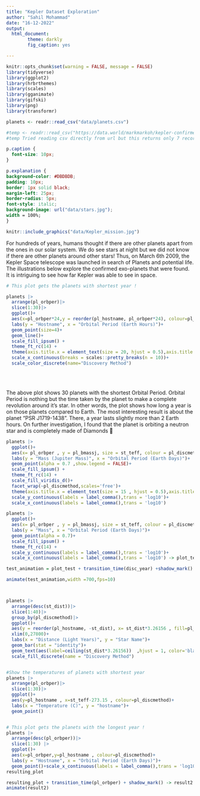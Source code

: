 ```yaml
---
title: "Kepler Dataset Exploration"
author: "Sahil Mohammad"
date: "16-12-2022"
output:
  html_document:
        theme: darkly 
        fig_caption: yes

---
```

```r
knitr::opts_chunk$set(warning = FALSE, message = FALSE) 
library(tidyverse)
library(ggplot2)
library(hrbrthemes)
library(scales)
library(gganimate)
library(gifski)
library(png)
library(transformr)
```

```r
planets <- readr::read_csv("data/planets.csv")

#temp <- readr::read_csv("https://data.world/markmarkoh/kepler-confirmed-planets/workspace/file?filename=planets.csv")
#temp Tried reading csv directly from url but this returns only 7 records, Hence I use the downloaded file directly.

```

```css
p.caption {
  font-size: 10px;
}

p.explanation {
background-color: #DBDBDB;
padding: 10px;
border: 1px solid black;
margin-left: 25px;
border-radius: 5px;
font-style: italic;
background-image: url("data/stars.jpg");
width = 100%;
}
```

```r
knitr::include_graphics("data/Kepler_mission.jpg")
```
For hundreds of years, humans thought if there are other planets apart from the ones in our solar system. We do see stars at night but we did not know if there are other planets around other stars! Thus, on March 6th 2009, the Kepler Space telescope was launched in search of Planets and potential life. The illustrations below explore the confirmed exo-planets that were found. It is intriguing to see how far Kepler was able to see in space.


```r
# This plot gets the planets with shortest year !

planets |>
  arrange(pl_orbper)|>
  slice(1:30)|>
  ggplot()+
  aes(x=pl_orbper*24,y = reorder(pl_hostname, pl_orbper*24), colour=pl_discmethod , group=pl_discmethod)+
  labs(y = "Hostname", x = "Orbital Period (Earth Hours)")+
  geom_point(size=4)+
  geom_line()+
  scale_fill_ipsum() +
  theme_ft_rc(14) +
  theme(axis.title.x = element_text(size = 20, hjust = 0.5),axis.title.y = element_text(size = 20, hjust = 0.5)) +
  scale_x_continuous(breaks = scales::pretty_breaks(n = 10))+
  scale_color_discrete(name="Discovery Method")

```
<br>  
<p class="explanation">
The above plot shows 30 planets with the shortest Orbital Period. Orbital Period is nothing but the time taken by the planet to make a complete revolution around it's star. In other words, the plot shows how long a year is on those planets compared to Earth. The most interesting result is about the planet "PSR J1719-1438". There, a year lasts slightly more than 2 Earth hours. On further investigation, I found that the planet is orbiting a neutron star and is completely made of Diamonds 💎 
</p>



```r
planets |>
  ggplot()+
  aes(x= pl_orbper , y = pl_bmassj, size = st_teff, colour = pl_discmethod)+ #size is based on the temperature of the planet
  labs(y = "Mass (Jupiter Mass)", x = "Orbital Period (Earth Days)")+
  geom_point(alpha = 0.7 ,show.legend = FALSE)+
  scale_fill_ipsum() +
  theme_ft_rc(14) +
  scale_fill_viridis_d()+
  facet_wrap(~pl_discmethod,scales='free')+
  theme(axis.title.x = element_text(size = 15 , hjust = 0.5),axis.title.y = element_text(size = 15,hjust=0.5))+
  scale_y_continuous(labels = label_comma(),trans = 'log10')+
  scale_x_continuous(labels = label_comma(),trans = 'log10')
```


```r
planets |>
  ggplot()+
  aes(x= pl_orbper , y = pl_bmassj, size = st_teff, colour = pl_discmethod)+ #size is based on the temperature of the planet
  labs(y = "Mass", x = "Orbital Period (Earth Days)")+
  geom_point(alpha = 0.7)+
  scale_fill_ipsum() +
  theme_ft_rc(14) +
  scale_y_continuous(labels = label_comma(),trans = 'log10')+
  scale_x_continuous(labels = label_comma(),trans = 'log10') -> plot_test

test_animation = plot_test + transition_time(disc_year) +shadow_mark()

animate(test_animation,width =700,fps=10)




```

```r
planets |>
  arrange(desc(st_dist))|>
  slice(1:40)|>
  group_by(pl_discmethod)|>
  ggplot()+
  aes(y = reorder(pl_hostname, -st_dist), x= st_dist*3.26156 , fill=pl_discmethod)+
  xlim(0,27800)+
  labs(x = "Distance (Light Years)", y = "Star Name")+
  geom_bar(stat = "identity")+
  geom_text(aes(label=ceiling(st_dist*3.26156))  ,hjust = 1, color='black')+ #round of to the ceil value
  scale_fill_discrete(name = "Discovery Method")



```



```r
#Show the temperatures of planets with shortest year
planets |>
  arrange(pl_orbper)|>
  slice(1:30)|>
  ggplot()+
  aes(y=pl_hostname , x=st_teff-273.15 , colour=pl_discmethod)+
  labs(x = "Temperature (C)", y = "hostname")+
  geom_point()


# This plot gets the planets with the longest year !
planets |>
  arrange(desc(pl_orbper))|>
  slice(1:30) |>
  ggplot()+
  aes(x=pl_orbper,y=pl_hostname , colour=pl_discmethod)+
  labs(y = "Hostname", x = "Orbital Period (Earth Days)")+
  geom_point()+scale_x_continuous(labels = label_comma(),trans = 'log10')-> resulting_plot
resulting_plot

resulting_plot + transition_time(pl_orbper) + shadow_mark() -> result2
animate(result2)
```

